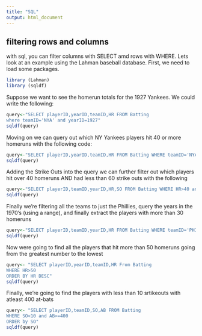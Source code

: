 ```yaml
---
title: "SQL"
output: html_document
---
```


## filtering rows and columns 

with sql, you can filter columns with SELECT amd rows with WHERE. Lets look at an example using the Lahman baseball database. First, we need to load some packages.

```r
library (Lahman)
library (sqldf)
```

Suppose we want to see the homerun totals for the 1927 Yankees. We could write the following:

```r
query<-"SELECT playerID,yearID,teamID,HR FROM Batting
where teamID='NYA' and yearID=1927"
sqldf(query)
```

Moving on we can query out which NY Yankees players hit 40 or more homeruns with the following code:
```r
query<-"SELECT playerID,yearID,teamID,HR FROM Batting WHERE teamID='NYA' and HR>=40"
sqldf(query)
```

Adding the Strike Outs into the query we can further filter out which players hit over 40 homeruns AND had less than 60 strike outs with the following
```r
query<-"SELECT playerID,teamID,yearID,HR,SO FROM Batting WHERE HR>40 and SO<60"
sqldf(query)
```

Finally we're filtering all the teams to just the Phillies, query the years in the 1970's (using a range), and finally extract the players with more than 30 homeruns
```r
query<-"SELECT playerID,teamID,yearID,HR FROM Batting WHERE teamID='PHI' and yearID>=1970 and yearID<=1979 and HR>30"
sqldf(query)
```
Now were going to find all the players that hit more than 50 homeruns going from the greatest number to the lowest
```r
query<- "SELECT playerID,yearID,teamID,HR From Batting
WHERE HR>50
ORDER BY HR DESC"
sqldf(query)
```
Finally, we're going to find the players with less than 10 srtikeouts with atleast 400 at-bats
```r
query<- "SELECT playerID,teamID,SO,AB FROM Batting
WHERE SO<10 and AB>=400
ORDER by SO"
sqldf(query)
```


